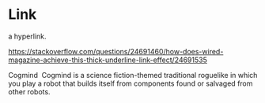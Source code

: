
<Meta title="design system/atoms/link" />

# Link

<Subtitle>a hyperlink.</Subtitle>

https://stackoverflow.com/questions/24691460/how-does-wired-magazine-achieve-this-thick-underline-link-effect/24691535

<Canvas>
  <Story name="link">
    <Link url="http://www.roguebasin.com/index.php?title=Cogmind">Cogmind</Link>
  </Story>
  <Story name="link within a paragraph">
    <Image url="https://www.gridsagegames.com/images/cogmind/OP_media_150111/cogmind_parts.gif" />
    <Paragraph>
      <Link url="http://www.roguebasin.com/index.php?title=Cogmind">Cogmind</Link> is a science fiction-themed
      traditional roguelike in which you play a robot that builds itself from components found or salvaged from other
      robots.
    </Paragraph>
  </Story>
</Canvas>
